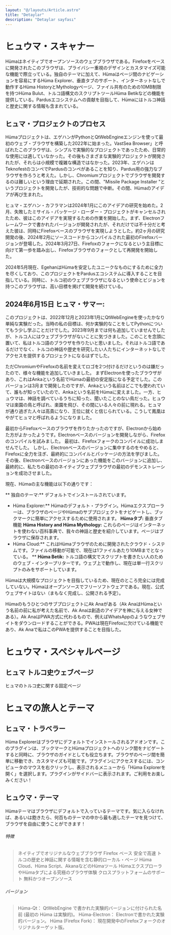 ```yaml
---
layout: "@/layouts/Article.astro"
title: "Detaylar"
description: "Detaylar sayfası"
---
```


<PageHeadline title={frontmatter.title} />

# ヒュウマ・スキャナー

Hümaはネイティブでオープンソースのウェブブラウザである。Firefoxをベースに開発されたこのブラウザは、プライバシー重視のデザインとカスタマイズ可能な機能で際立っている。独自のテーマに加えて、Hümaはページ間のナビゲーションを容易にするHüma Explorer、垂直タブのサポート、インターネットなしで動作するHüma HistoryとMythologyページ、ファイル共有のための10MB制限を持つHüma Bulut、トルコ語構文のスクリプトツールHüma Betikなどの機能を提供している。Pardusエコシステムへの貢献を目指して、Hümaにはトルコ神話と歴史に関する情報も含まれている。

## ヒュマ・プロジェクトのプロセス

Hümaプロジェクトは、エゲハンがPythonとQtWebEngineエンジンを使って最初のウェブ・ブラウザを構築した2022年に始まった。VastSea Browser」と呼ばれたこのブラウザは、シンプルで実験的なプロジェクトであったため、日常的な使用には適していなかった。その後もさまざまな実験的プロジェクトが開発されたが、それらは小規模で複雑な構造ではなかった。2023年、エゲハンはTeknofestのコンペでPardusのコンペがあることを知り、Pardus用の強力なブラウザを作ろうと考えた。しかし、Chromiumプロジェクトでブラウザを開発するのは難しいという理由で延期された。この間、"Missile Package Installer "というプロジェクトを開発したが、技術的な問題で中断。その間、Hümaのアイデアが再び生まれた。

ヒュマ・エゲハン・カフラマンは2024年1月にこのアイデアの研究を始めた。2月、失敗したミサイル・パッケージ・ローダー・プロジェクトがキャンセルされたため、彼はこのアイデアを実現するための作業を開始した。まず、Electronフレームワークで書かれたバージョンが開発されたが、それだけでは不十分だと考えた彼は、同時にFirefoxベースのブラウザを実現しようとした。約2ヶ月の研究開発の後、2024年2月にソースコードからコンパイルされた最初のFirefoxバージョンが登場した。2024年3月27日、Firefoxのフォークになるという主目標に向けて第一歩を踏み出し、Firefoxブラウザのフォークとして再開発を開始した。

2024年5月現在、EgehanはHümaを安定したユニークなものにするために全力を尽くしており、このプロジェクトをPardusエコシステムに導入することを目指している。同時に、トルコ初のウェブブラウザになるという使命とビジョンを持つこのブラウザは、高い目標を掲げて開発を続けている。

## 2024年6月15日 ヒュマ・サマー:

[](https://github.com/VastSea0/Huma#15-hazi̇ran-2024-hüma-yazisi)

このプロジェクトは、2022年12月と2023年1月にQtWebEngineを使ったかなり単純な実験だった。当時の私の目標は、何か実験的なことをしてPythonについてもう少し学ぶことだけでした。2023年9月までは何も追加していませんでしたが、トルコ人にはウェブブラウザがないことに気づきました。このことを念頭に置いて、私はトルコ語のブラウザを作りたいと思いました。それはトルコ語であるだけでなく、トルコの神話や歴史を研究したい人たちにインターネットなしでアクセスを提供するプロジェクトになるはずでした。

ただChromiumやFirefoxの名前を変えてロゴを2つ付けるだけというのは嫌だったので、様々な機能を追加していきました。 まずElectronを使ったブラウザがあり、これはAnkaという名前でHümaの最初の安定版になる予定でした。このバージョンは3月まで開発したのですが、Ankaという名前はどこでも使われていて、誰もが知っていたので、Ankaという名前をHümaに変えました。一方、ヒュウマは、神話を調べているうちに知った、聞いたことのない鳥だった。ヒュウマは楽園の鳥と呼ばれ、楽園を飛び、その間にいる人々の前に現れる。ヒュマが通り過ぎた人々は高貴になり、王位に就くと信じられている。こうして鳳凰はやがてヒュマと呼ばれるようになりました。
 
最初からFirefoxベースのブラウザを作りたかったのですが、Electronから始めた方がよかったようです。Electronベースのバージョンを開発しながら、Firefoxのコンパイルを試みました。 最初は、Firefoxフォークのコンパイルに成功しませんでした。 しかし、Electronベースのバージョンに集中するのをやめると、Firefoxに全力を注ぎ、最終的にコンパイルとパッケージの方法を学びました。 その後、Electronベースのバージョンにあった機能をこのバージョンに追加し、最終的に、私たちの最初のネイティブウェブブラウザの最初のデモンストレーションを成功させました。

現在、Hümaの主な機能は以下の通りです：

** 独自のテーマ:** デフォルトでインストールされています。
* Hüma Explorer:** Hümaのデフォルト・プラグイン。Hümaエクスプローラーは、ブラウザのページやHümaのサブプロジェクトをナビゲートし、ブックマークに簡単にアクセスするために使用されます。
**Hümaタブ:** 垂直タブ機能
**Hüma History and Hüma Mythology:** これらのページはインターネットを使わない百科事典で、我々の神話と歴史を紹介しています。ページはブラウザに保存されます。
* Hüma Cloud:** これはHümaブラウザのために開発されたクラウド・システムです。ファイルの移動が可能で、現在は1ファイルあたり10MBまでとなっている。
** **Hüma Betik:** トルコ語の構文でスクリプトを書きたい人のためのウェブ・インタープリターです。ウェブ上で動作し、現在は単一行スクリプトのみをサポートしています。


Hümaは大規模なプロジェクトを目指しているため、現在のところ完全には完成していない。Hümaはオープンソースでフリーソフトウェアである。現在、公式ウェブサイトはない（まもなく完成し、公開される予定）。

HümaのもうひとつのサブプロジェクトにAk Anaがある（Ak AnaはHümaという名前の前に私が考えた名前で、Ak Anaは創造のアイデアを神に与える女神である）。Ak AnaはPWA方式に代わるもので、例えばWhatsAppのようなウェブサイトをダウンロードすることができる。PWAは現在Firefoxに欠けている機能であり、Ak Anaで私はこのPWAを提供することを目指した。


# ヒュウマ・スペシャルページ

[](https://github.com/VastSea0/Huma#hüma-özel-sayfaları)

## ヒュマ トルコ史ウェブページ

[](https://github.com/VastSea0/Huma#hüma-türk-tarihi-web-sayfası)

ヒュマのトルコ史に関する固定ページ

# ヒュマの旅人とテーマ

[](https://github.com/VastSea0/Huma#hüma-gezgini-ve-teması)

## ヒュマ・トラベラー

[](https://github.com/VastSea0/Huma#hüma-gezgini)

Hüma Explorerはブラウザにデフォルトでインストールされるアドオンです。このプラグインは、ブックマークとHümaプロジェクトへのリンク間をナビゲートすると同時に、ブラウザのガイドとしても役立ちます。ブラウザのページ間を簡単に移動でき、カスタマイズも可能です。プラグインにアクセスするには、コンピュータのマウスを右クリックし、表示されるメニューから「Hüma Explorerを開く」を選択します。プラグインがサイドバーに表示されます。ご利用をお楽しみください！

## ヒュウマ・テーマ

[](https://github.com/VastSea0/Huma#hüma-teması)

Hümaテーマはブラウザにデフォルトで入っているテーマです。気に入らなければ、あるいは飽きたら、何百ものテーマの中から最も適したテーマを見つけて、ブラウザを自由に使うことができます！

###### 特徴

> ネイティブでオリジナルなウェブブラウザ
> Firefox ベース
> 安全で高速
> トルコの歴史と神話に関する情報を含む静的ローカル・ページ
> Hüma Cloud、Hüma Script、AkanaなどのHümaツール
> HümaエクスプローラやHümaタブによる究極のブラウザ体験
> クロスプラットフォームのサポート
> 無料かつオープンソース


###### バージョン

> Hüma-Qt： QtWebEngine で書かれた実験的バージョンに付けられた名前 (最初の Hüma は実験的)。
> Hüma-Electron： Electronで書かれた実験的バージョン。
> Hüma (Firefox Fork)： 現在開発中のFirefoxフォークのオリジナルターゲット版。
 